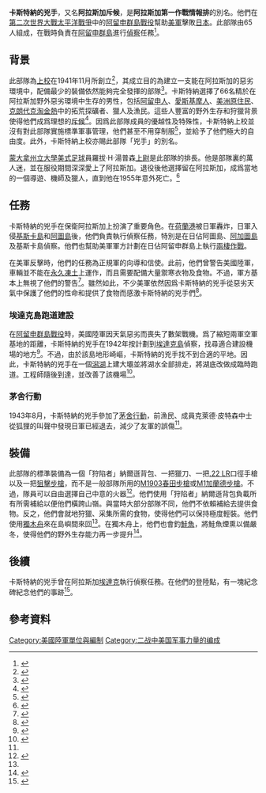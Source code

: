 {{infobox military unit
|unit_name= 阿拉斯加第一作戰情報排
|image= Castner's Cutthroats veterans.jpg
|image_size=300px
|caption= 該部隊最後三名在世的成員（2008年）
|dates= 1941－1947<ref>{{cite book|last= Zedric|first= Zedric|coauthors= Michael F. Dilley|title= Elite Warriors: 300 Years of America's Best Fighting Troops|url= https://books.google.com.hk/books?id=ccVm7FTnz4AC&pg=PA123&lpg=PA123&dq=1st+Alaskan+Combat+Intelligence+Platoon&source=bl&ots=devlhJK19z&sig=Ss8NN28567Xi_sInF9orc3Qvafk&hl=zh-TW&sa=X&ved=0ahUKEwjAoPGUj5vRAhUGjpQKHZ3IAbM4ChDoAQgyMAc#v=onepage&q=1st%20Alaskan%20Combat%20Intelligence%20Platoon&f=false|accessdate= 2016-12-30|publisher= Pathfinder Publishing, Inc.|location= |language= en|pages= p.123|chapter= 4|archive-date= 2016-12-30|archive-url= https://web.archive.org/web/20161230230333/https://books.google.com.hk/books?id=ccVm7FTnz4AC&pg=PA123&lpg=PA123&dq=1st+Alaskan+Combat+Intelligence+Platoon&source=bl&ots=devlhJK19z&sig=Ss8NN28567Xi_sInF9orc3Qvafk&hl=zh-TW&sa=X&ved=0ahUKEwjAoPGUj5vRAhUGjpQKHZ3IAbM4ChDoAQgyMAc#v=onepage&q=1st%20Alaskan%20Combat%20Intelligence%20Platoon&f=false|dead-url= no}}</ref>
|country= {{flag|United States of America}}
|allegiance= 
|branch= [[File:United_States_Department_of_the_Army_Seal.svg|23px]] [[美國陸軍|美國陸軍]]
|type= [[偵察|偵察]][[排|排]]、[[特種部隊|特種部隊]]
|role= 
|size= 66人
|command_structure=
|garrison=
|garrison_label=
|nickname= 「卡斯特納的兇手」、「阿拉斯加斥候」
|patron=
|motto=
|colors=
|colors_label=
|march=
|mascot=
|equipment=
|equipment_label=
|battles=[[第二次世界大戰|第二次世界大戰]]
* [[阿留申群島戰役|阿留申群島戰役]]
|anniversaries=
|decorations=
|battle_honours=
|battle_honours_label=
|disbanded=
|flying_hours=
|website=
|commander1=
|commander1_label=
|commander2=
|commander2_label=
|commander3=
|commander3_label=
|commander4=
|commander4_label=
|notable_commanders= {{Link-en|勞倫斯·卡斯特納|Lawrence Varsi Castner}}
|identification_symbol=
|identification_symbol_label=
|identification_symbol_2=
|identification_symbol_2_label=
|identification_symbol_3=
|identification_symbol_3_label=
|identification_symbol_4=
|identification_symbol_4_label=
}}

'''卡斯特納的兇手'''，又名'''阿拉斯加斥候'''，是'''阿拉斯加第一作戰情報排'''的別名。他們在[[第二次世界大戰|第二次世界大戰]][[太平洋戰爭|太平洋戰爭]]中的[[阿留申群島戰役|阿留申群島戰役]]幫助[[美軍|美軍]]擊敗[[日本|日本]]。此部隊由65人組成，在戰時負責在[[阿留申群島|阿留申群島]]進行[[偵察|偵察]]任務<ref name=matsu>{{cite news |first=|last=|title=Last ‘Cutthroat’ dies at age 94 |url=http://www.frontiersman.com/opinions/editorials/last-cutthroat-dies-at-age/article_eea3ec74-5066-5bb0-b94a-ce18de2d5d83.html?mode=story |work=Mat-Su Valley Frontiersman |publisher= |date=2011-10-31 |accessdate=2013-04-24}}</ref>。

==背景==
此部隊為{{Link-en|勞倫斯·卡斯特納|Lawrence Varsi Castner}}[[上校|上校]]在1941年11月所創立<ref name=AC>{{Cite web |url=http://www.historynet.com/alaskas-cutthroats.htm |title=Alaska's Cutthroats |accessdate=2016-12-29 |work=Historynet.com |publisher= |date= |archive-date=2020-11-12 |archive-url=https://web.archive.org/web/20201112011146/https://www.historynet.com/alaskas-cutthroats.htm |dead-url=no }}</ref>，其成立目的為建立一支能在阿拉斯加的惡劣環境中，配備最少的裝備依然能夠完全發揮的部隊<ref name="rememberscouts">{{cite web | title = Remembering the Alaska Scouts | url = http://www.americanthinker.com/2005/11/remembering_the_alaska_scouts.html | author = John B. Dwyer | accessdate = 2007-05-05 | archive-date = 2017-03-08 | archive-url = https://web.archive.org/web/20170308153837/http://www.americanthinker.com/2005/11/remembering_the_alaska_scouts.html | dead-url = no }}</ref>。卡斯特納選擇了66名精於在阿拉斯加野外惡劣環境中生存的男性，包括[[阿留申人|阿留申人]]、[[愛斯基摩人|愛斯基摩人]]、[[美洲原住民|美洲原住民]]、[[克朗代克淘金熱|克朗代克淘金熱]]中的拓荒探礦者、獵人及漁民。這些人豐富的野外生存和狩獵背景使得他們成爲理想的[[偵察|斥候]]<ref name="rememberscouts">{{cite web | title = Remembering the Alaska Scouts | url = http://www.americanthinker.com/2005/11/remembering_the_alaska_scouts.html | author = John B. Dwyer | accessdate = 2007-05-05 }}</ref>。因爲此部隊成員的優越性及特殊性，卡斯特納上校並沒有對此部隊實施標準軍事管理，他們甚至不用穿制服<ref name=AC>{{Cite web |url=http://www.historynet.com/alaskas-cutthroats.htm |title=Alaska's Cutthroats |accessdate=2016-12-29 |work=Historynet.com |publisher= |date= }}</ref>，並給予了他們極大的自由度。此外，卡斯特納上校亦賜此部隊「兇手」的別名。

[[蒙大拿州立大學|蒙大拿州立大學]][[美式足球|美式足球]]員羅拔·H·湯普森[[上尉|上尉]]是此部隊的排長。他是部隊裏的萬人迷，並在服役期間深深愛上了阿拉斯加。退役後他選擇留在阿拉斯加，成爲當地的一個導遊、機師及獵人，直到他在1955年意外死亡。<ref name="rememberscouts">{{cite web | title = Remembering the Alaska Scouts | url = http://www.americanthinker.com/2005/11/remembering_the_alaska_scouts.html | author = John B. Dwyer | accessdate = 2007-05-05 }}</ref>

==任務==
卡斯特納的兇手在保衛阿拉斯加上扮演了重要角色。在[[荷蘭港|荷蘭港]]被日軍轟炸，日軍入侵[[基斯卡島|基斯卡島]]和[[阿圖島|阿圖島]]後，他們負責執行偵察任務，特別是在日佔阿圖島、[[阿加圖島|阿加圖島]]及基斯卡島偵察。他們也幫助美軍軍方計劃在日佔阿留申群島上執行[[兩棲作戰|兩棲作戰]]。

在美軍反擊時，他們的任務為正規軍的向導和信使。此前，他們曾警告美國陸軍，車輛並不能在[[永久凍土|永久凍土]]上運作，而且需要配備大量禦寒衣物及食物。不過，軍方基本上無視了他們的警告<ref name=HX>{{Cite web|url=http://hk.huaxia.com/thjq/jsgoucheng/2009/06/1463034.html|title=二戰美軍組成一支“敵後武工隊”收復日佔島嶼|accessdate=2016-12-29|work=華夏經緯網|publisher=胡光曲|date=2009-06-16|archive-date=2016-12-30|archive-url=https://web.archive.org/web/20161230230220/http://hk.huaxia.com/thjq/jsgoucheng/2009/06/1463034.html|dead-url=yes}}</ref>。雖然如此，不少美軍依然因爲卡斯特納的兇手從惡劣天氣中保護了他們的性命和提供了食物而感激卡斯特納的兇手們<ref name=AC>{{Cite web |url=http://www.historynet.com/alaskas-cutthroats.htm |title=Alaska's Cutthroats |accessdate=2016-12-29 |work=Historynet.com |publisher= |date= }}</ref>。

===埃達克島跑道建設===
在[[阿留申群島戰役|阿留申群島戰役]]時，美國陸軍因天氣惡劣而喪失了數架戰機。爲了縮短兩軍空軍基地的距離，卡斯特納的兇手在1942年按計劃到[[埃達克島|埃達克島]]偵察，找尋適合建設機場的地方<ref name=AC>{{Cite web |url=http://www.historynet.com/alaskas-cutthroats.htm |title=Alaska's Cutthroats |accessdate=2016-12-29 |work=Historynet.com |publisher= |date= }}</ref>。不過，由於該島地形崎嶇，卡斯特納的兇手找不到合適的平地。因此，卡斯特納的兇手在一個[[潟湖|潟湖]]上建大壩並將湖水全部排走，將湖底改做成臨時跑道。工程師隨後到達，並改善了該機場<ref name=AC>{{Cite web |url=http://www.historynet.com/alaskas-cutthroats.htm |title=Alaska's Cutthroats |accessdate=2016-12-29 |work=Historynet.com |publisher= |date= }}</ref>。

===茅舍行動===
1943年8月，卡斯特納的兇手參加了[[茅舍行動|茅舍行動]]，前漁民、成員克萊德·皮特森中士從狐狸的叫聲中發現日軍已經退去，減少了友軍的誤傷<ref name=HX/>。

==裝備==
此部隊的標準裝備為一個「狩陷者」納爾遜背包、一把獵刀、一把[[.22_LR|.22 LR]]口徑手槍以及一把[[狙擊步槍|狙擊步槍]]，而不是一般部隊所用的[[M1903春田步槍|M1903春田步槍]]或[[M1加蘭德步槍|M1加蘭德步槍]]。不過，隊員可以自由選擇自己中意的火器<ref name=AC>{{Cite web |url=http://www.historynet.com/alaskas-cutthroats.htm |title=Alaska's Cutthroats |accessdate=2016-12-29 |work=Historynet.com |publisher= |date= }}</ref>。他們使用「狩陷者」納爾遜背包負載所有所需補給以便他們橫跨山嶺。與當時大部分部隊不同，他們不依賴補給去提供食物。反之，他們會就地狩獵、采集所需的食物，使得他們可以保持極度輕裝。他們使用[[獨木舟|獨木舟]]來在島嶼間來回<ref name=HX/>。在獨木舟上，他們也會釣[[鮭魚|鮭魚]]，將鮭魚煙熏以備嚴冬，使得他們的野外生存能力再一步提升<ref>{{cite web | title = Castner's Cutthroats, reunited (from the Alaska Star) | url = http://alaskaveterans.com/announcement-william-buck.html | accessdate = 2016-12-30 | deadurl = yes | archiveurl = https://web.archive.org/web/20161230160755/http://alaskaveterans.com/announcement-william-buck.html | archivedate = 2016-12-30 }}</ref>。

==後續==
卡斯特納的兇手曾在阿拉斯加[[埃達克_(阿拉斯加州)|埃達克]]執行偵察任務。在他們的登陸點，有一塊紀念碑紀念他們的事跡<ref>{{cite web |title=Adak, Alaska: Downtown Commemorative Site Markers |url=http://adakupdate.com/downtown_historical_markers.html |accessdate=2007-05-05 |deadurl=yes |archiveurl=https://web.archive.org/web/20070930011733/http://adakupdate.com/downtown_historical_markers.html |archivedate=2007-09-30 }}</ref>。

==參考資料==
{{reflist}}



[[Category:美國陸軍單位與編制|Category:美國陸軍單位與編制]]
[[Category:二战中美国军事力量的编成|Category:二战中美国军事力量的编成]]